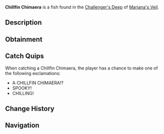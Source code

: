 {{FishInfobox
|image          = Chillfin Chimaera.png
|rarity         = Mythical
|sea            = First Sea
|location       = [[Challenger's Deep]]
|sublocation    = 
|sources        = Fishing Rod
|radar_location = 
|prog_speed     = -50
|xp             = 2800
|weather        = 
|time           = Night
|season         = Winter
|bait           = Fish Head
|base_weight    = 2600
|base_value     = 4000
|weight_range   = 1700
|base_chance    = 8
|base_resil     = 8
}}
'''Chillfin Chimaera''' is a {{Rarity|Mythical}} fish found in the [[Challenger's Deep]] of [[Mariana's Veil]].

== Description ==
{{Description|A ghostly fish with glowing fins and a long, whip-like frosty tail.|Bestiary Entry}}

== Obtainment ==
{{Description|Appears in the deepest, coldest waters, especially in the dark.|Bestiary Hint}}
{{Fish Availability|
Mariana's Veil/Challenger's Deep
|top_rods      = 
Leviathan's Fang Rod\217425.01\284279.77;
Free Spirit Rod\210978\279274.29;
Trident Rod\199574.18\260852.17;
Azure Of Lagoon\158347.34\208261.92;
No-Life Rod\156525.09\226933.73;
Midas Rod\58332.19\82026.77;
Wisdom Rod\111146.82\147805.6;
Phoenix Rod\107106.6\140103.51;
Magma Rod\87233.76\133462.68;
Krampus's Rod\91396.93\135858.7;
Magnet Rod\62239.49\83074.18;
Seraphic Rod\141487.97\182310.33;
Ethereal Prism Rod\139979.67\180566.43;
Astralhook Rod\139195.8\178956.82;
Challenger's Rod\135547.78\179119.3;
Rod Of The Forgotten Fang\131731.77\170720.55;
Zeus Rod\118065.24\152616.83;
Verdant Shear Rod\117962.05\154356.81;
Rod Of The Depths\116025.46\149649.97;
Blazebringer Rod\113810.66\148772.76;
Depthseeker Rod\112384.32\146569.81;
Rod Of The Exalted One\111849.48\144714.29;
Avalanche Rod\98885.89\127998.62;
Volcanic Rod\92139.62\119443.46;
Steady Rod\37392.11\48963.53
|recommended   = Trident Rod
}}

== Catch Quips ==
When catching a Chillfin Chimaera, the player has a chance to make one of the following exclamations:
* A CHILLFIN CHIMAERA!?
* SPOOKY!
* CHILLING!

== Change History ==
{{Change History|{{subst:Current Version}}}}

== Navigation ==
{{Fish Navbox|Challenger's Deep}}